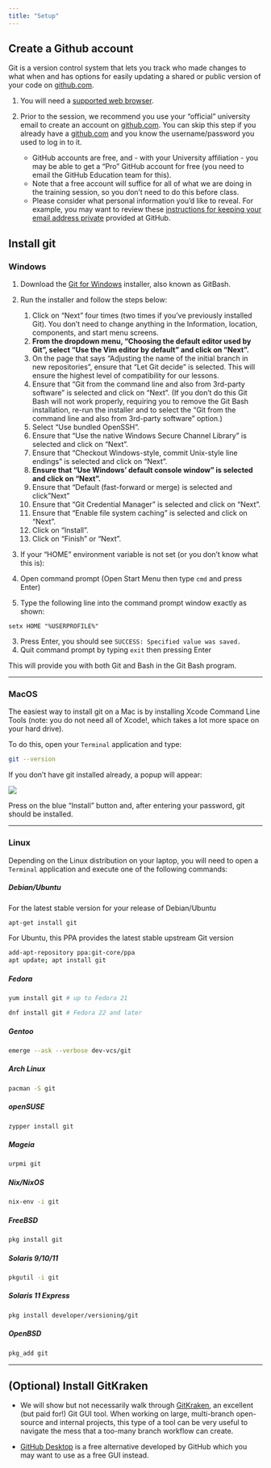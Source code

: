 ```yaml
---
title: "Setup"
---
```


## Create a Github account

Git is a version control system that lets you track who made changes to what when and has options for easily updating a shared or public version of your code on [github.com](https://github.com/). 

1. You will need a [supported web browser](https://help.github.com/articles/supported-browsers/).  
2. Prior to the session, we recommend you use your "official" university email to create an account on [github.com](github.com). You can skip this step if you already have a [github.com](github.com) and you know the username/password you used to log in to it. 

   - GitHub accounts are free, and - with your University affiliation - you may be able to get a "Pro" GitHub account for free (you need to email the GitHub Education team for this). 
   - Note that a free account will suffice for all of what we are doing in the training session, so you don't need to do this before class. 
   - Please consider what personal information you'd like to reveal. For example, you may want to review these [instructions for keeping your email address private](https://help.github.com/articles/keeping-your-email-address-private/) provided at GitHub.  

## Install git

### Windows

1. Download the [Git for Windows ](https://gitforwindows.org/) installer, also known as GitBash.

2. Run the installer and follow the steps below: 

   1. Click on "Next" four times (two times if you've previously installed Git). You don't need to change anything in the Information, location, components, and start menu screens. 
   2. **From the dropdown menu, "Choosing the default editor used by Git", select "Use the Vim editor by default" and click on "Next".** 
   3. On the page that says "Adjusting the name of the initial branch in new repositories", ensure that "Let Git decide" is selected. This will ensure the highest level of compatibility for our lessons. 
   4. Ensure that "Git from the command line and also from 3rd-party software" is selected and click on "Next". (If you don't do this Git Bash will not work properly, requiring you to remove the Git Bash installation, re-run the installer and to select the "Git from the command line and also from 3rd-party software" option.) 
   5. Select "Use bundled OpenSSH". 
   6. Ensure that "Use the native Windows Secure Channel Library" is selected and click on "Next". 
   7. Ensure that "Checkout Windows-style, commit Unix-style line endings" is selected and click on "Next". 
   8. **Ensure that "Use Windows' default console window" is selected and click on "Next".** 
   9. Ensure that "Default (fast-forward or merge) is selected and click "Next" 
   10. Ensure that "Git Credential Manager" is selected and click on "Next". 
   11. Ensure that "Enable file system caching" is selected and click on "Next". 
   12. Click on "Install".
   13. Click on "Finish" or "Next".

3.  If your "HOME" environment variable is not set (or you don't know what this is): 

   1. Open command prompt (Open Start Menu then type `cmd` and press Enter)
   2.  Type the following line into the command prompt window exactly as shown: 

   `setx HOME "%USERPROFILE%"`

   3. Press Enter, you should see `SUCCESS: Specified value was saved.`
   4. Quit command prompt by typing `exit` then pressing Enter

This will provide you with both Git and Bash in the Git Bash program.

***

### MacOS

The easiest way to install git on a Mac is by installing Xcode Command Line Tools (note: you do not need all of Xcode!, which takes a lot more space on your hard drive).

To do this, open your `Terminal` application and type:

```sh
git --version
```

If you don’t have git installed already, a popup will appear:



![](fig/setup/image-20220906145421352.png)



Press on the blue "Install" button and, after entering your password, git should be installed.

***

### Linux

Depending on the Linux distribution on your laptop, you will need to open a `Terminal` application and execute one of the following commands:

##### Debian/Ubuntu

For the latest stable version for your release of Debian/Ubuntu

```sh
apt-get install git
```

For Ubuntu, this PPA provides the latest stable upstream Git version

```sh
add-apt-repository ppa:git-core/ppa
apt update; apt install git
```

##### Fedora

```sh
yum install git # up to Fedora 21
```

```sh
dnf install git # Fedora 22 and later
```

##### Gentoo

```sh
emerge --ask --verbose dev-vcs/git
```

##### Arch Linux

```sh
pacman -S git
```

##### openSUSE

```sh
zypper install git
```

##### Mageia

```sh
urpmi git
```

##### Nix/NixOS

```sh
nix-env -i git
```

##### FreeBSD

```sh
pkg install git
```

##### Solaris 9/10/11

```sh
pkgutil -i git
```

##### Solaris 11 Express

```sh
pkg install developer/versioning/git
```

##### OpenBSD

```sh
pkg_add git
```

***

## (Optional) Install GitKraken

- We will show but not necessarily walk through [GitKraken](https://www.gitkraken.com/), an excellent (but paid for!) Git GUI tool. When working on large, multi-branch open-source and internal projects, this type of a tool can be very useful to navigate the mess that a too-many branch workflow can create.

- [GitHub Desktop](https://desktop.github.com/) is a free alternative developed by GitHub which you may want to use as a free GUI instead.